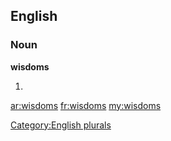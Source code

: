 ==English==

===Noun===
'''wisdoms'''

# {{plural of|[[wisdom]]}}

[[Category:English plurals]]

[[ar:wisdoms]]
[[fr:wisdoms]]
[[my:wisdoms]]